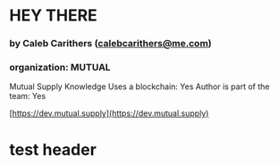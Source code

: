 
# HEY THERE
### by Caleb Carithers (calebcarithers@me.com)
### organization: MUTUAL

Mutual Supply
Knowledge
Uses a blockchain: Yes
Author is part of the team: Yes
  
[https://dev.mutual.supply](https://dev.mutual.supply)
# test header

